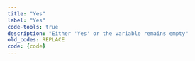 ```yaml
---
title: "Yes"
label: "Yes"
code-tools: true
description: "Either 'Yes' or the variable remains empty"
old_codes: REPLACE
code: {code}
---
```

